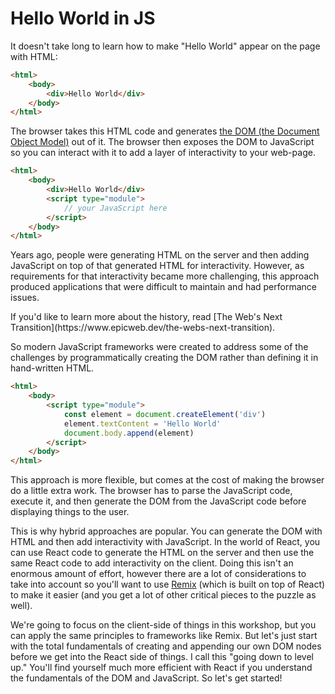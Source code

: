 # Hello World in JS

<EpicVideo url="https://www.epicreact.dev/workshops/react-fundamentals/intro-to-hello-world-in-js" />

It doesn't take long to learn how to make "Hello World" appear on the page with
HTML:

```html
<html>
	<body>
		<div>Hello World</div>
	</body>
</html>
```

The browser takes this HTML code and generates
[the DOM (the Document Object Model)](https://developer.mozilla.org/en-US/docs/Web/API/Document_Object_Model/Introduction)
out of it. The browser then exposes the DOM to JavaScript so you can interact
with it to add a layer of interactivity to your web-page.

```html
<html>
	<body>
		<div>Hello World</div>
		<script type="module">
			// your JavaScript here
		</script>
	</body>
</html>
```

Years ago, people were generating HTML on the server and then adding JavaScript
on top of that generated HTML for interactivity. However, as requirements for
that interactivity became more challenging, this approach produced applications
that were difficult to maintain and had performance issues.

<callout-info class="aside">
	If you'd like to learn more about the history, read [The Web's Next
	Transition](https://www.epicweb.dev/the-webs-next-transition).
</callout-info>

So modern JavaScript frameworks were created to address some of the challenges
by programmatically creating the DOM rather than defining it in hand-written
HTML.

```html
<html>
	<body>
		<script type="module">
			const element = document.createElement('div')
			element.textContent = 'Hello World'
			document.body.append(element)
		</script>
	</body>
</html>
```

This approach is more flexible, but comes at the cost of making the browser do
a little extra work. The browser has to parse the JavaScript code, execute it,
and then generate the DOM from the JavaScript code before displaying things to
the user.

This is why hybrid approaches are popular. You can generate the DOM with HTML
and then add interactivity with JavaScript. In the world of React, you can use
React code to generate the HTML on the server and then use the same React code
to add interactivity on the client. Doing this isn't an enormous amount of
effort, however there are a lot of considerations to take into account so you'll
want to use [Remix](https://remix.run) (which is built on top of React) to make
it easier (and you get a lot of other critical pieces to the puzzle as well).

We're going to focus on the client-side of things in this workshop, but you can
apply the same principles to frameworks like Remix. But let's just start with
the total fundamentals of creating and appending our own DOM nodes before we
get into the React side of things. I call this "going down to level up." You'll
find yourself much more efficient with React if you understand the fundamentals
of the DOM and JavaScript. So let's get started!

